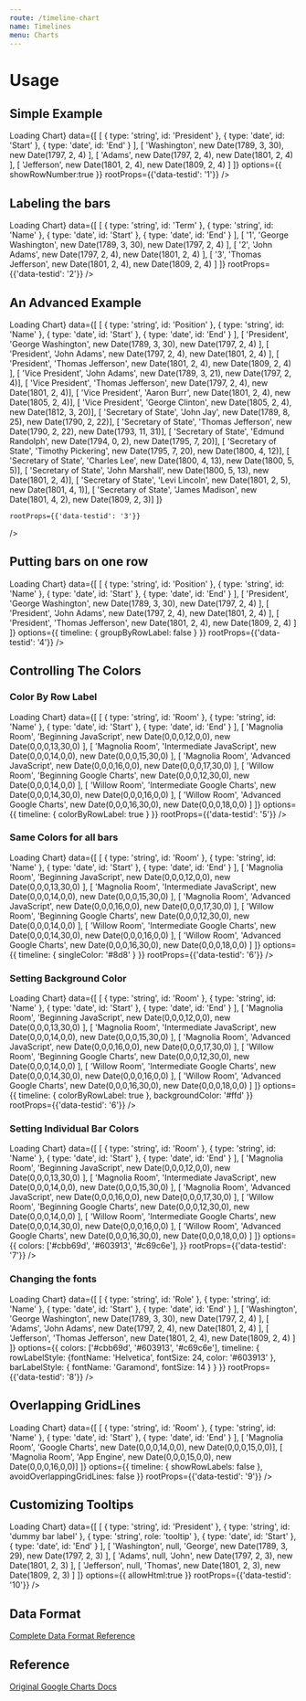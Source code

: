 ```yaml
---
route: /timeline-chart
name: Timelines
menu: Charts
---
```




# Usage

## Simple Example 

<Playground>
  <Chart 
    width={"500px"}
    height={"300px"}
    chartType="Timeline"
    loader={<div>Loading Chart</div>}
    data={[
      [
        { type: 'string', id: 'President' }, 
        { type: 'date', id: 'Start' },
        { type: 'date', id: 'End' }
      ],
      [ 'Washington', new Date(1789, 3, 30), new Date(1797, 2, 4) ],
      [ 'Adams',      new Date(1797, 2, 4),  new Date(1801, 2, 4) ],
      [ 'Jefferson',  new Date(1801, 2, 4),  new Date(1809, 2, 4) ]
    ]}
    options={{
      showRowNumber:true
    }}
    rootProps={{'data-testid': '1'}}
  />
</Playground>

## Labeling the bars

<Playground>
  <Chart 
    width={"500px"}
    height={"300px"}
    chartType="Timeline"
    loader={<div>Loading Chart</div>}
    data={[
      [
        { type: 'string', id: 'Term' }, 
        { type: 'string', id: 'Name' },
        { type: 'date', id: 'Start' },
        { type: 'date', id: 'End' }
      ],
      [ '1', 'George Washington', new Date(1789, 3, 30), new Date(1797, 2, 4) ],
      [ '2', 'John Adams',        new Date(1797, 2, 4),  new Date(1801, 2, 4) ],
      [ '3', 'Thomas Jefferson',  new Date(1801, 2, 4),  new Date(1809, 2, 4) ]
    ]}
    rootProps={{'data-testid': '2'}}
  />
</Playground>


## An Advanced Example


<Playground>
  <Chart 
    width={"100%"}
    height={"200px"}
    chartType="Timeline"
    loader={<div>Loading Chart</div>}
    data={[
      [
        { type: 'string', id: 'Position' }, 
        { type: 'string', id: 'Name' },
        { type: 'date', id: 'Start' },
        { type: 'date', id: 'End' }
      ],
      [ 'President', 'George Washington', new Date(1789, 3, 30), new Date(1797, 2, 4) ],
      [ 'President', 'John Adams', new Date(1797, 2, 4), new Date(1801, 2, 4) ],
      [ 'President', 'Thomas Jefferson', new Date(1801, 2, 4), new Date(1809, 2, 4) ],
      [ 'Vice President', 'John Adams', new Date(1789, 3, 21), new Date(1797, 2, 4)],
      [ 'Vice President', 'Thomas Jefferson', new Date(1797, 2, 4), new Date(1801, 2, 4)],
      [ 'Vice President', 'Aaron Burr', new Date(1801, 2, 4), new Date(1805, 2, 4)],
      [ 'Vice President', 'George Clinton', new Date(1805, 2, 4), new Date(1812, 3, 20)],
      [ 'Secretary of State', 'John Jay', new Date(1789, 8, 25), new Date(1790, 2, 22)],
      [ 'Secretary of State', 'Thomas Jefferson', new Date(1790, 2, 22), new Date(1793, 11, 31)],
      [ 'Secretary of State', 'Edmund Randolph', new Date(1794, 0, 2), new Date(1795, 7, 20)],
      [ 'Secretary of State', 'Timothy Pickering', new Date(1795, 7, 20), new Date(1800, 4, 12)],
      [ 'Secretary of State', 'Charles Lee', new Date(1800, 4, 13), new Date(1800, 5, 5)],
      [ 'Secretary of State', 'John Marshall', new Date(1800, 5, 13), new Date(1801, 2, 4)],
      [ 'Secretary of State', 'Levi Lincoln', new Date(1801, 2, 5), new Date(1801, 4, 1)],
      [ 'Secretary of State', 'James Madison', new Date(1801, 4, 2), new Date(1809, 2, 3)]
    ]}
    
    rootProps={{'data-testid': '3'}}
  />
</Playground>

## Putting bars on one row

<Playground>
  <Chart 
    width={"100%"}
    height={"200px"}
    chartType="Timeline"
    loader={<div>Loading Chart</div>}
    data={[
      [
        { type: 'string', id: 'Position' }, 
        { type: 'string', id: 'Name' },
        { type: 'date', id: 'Start' },
        { type: 'date', id: 'End' }
      ],
      [ 'President', 'George Washington', new Date(1789, 3, 30), new Date(1797, 2, 4) ],
      [ 'President', 'John Adams', new Date(1797, 2, 4), new Date(1801, 2, 4) ],
      [ 'President', 'Thomas Jefferson', new Date(1801, 2, 4), new Date(1809, 2, 4) ]
    ]}
    options={{
      timeline: {
        groupByRowLabel: false 
      }
    }}
    rootProps={{'data-testid': '4'}}
  />
</Playground>

## Controlling The Colors


### Color By Row Label
<Playground>
  <Chart 
    width={"100%"}
    height={"200px"}
    chartType="Timeline"
    loader={<div>Loading Chart</div>}
    data={[
      [
        { type: 'string', id: 'Room' }, 
        { type: 'string', id: 'Name' },
        { type: 'date', id: 'Start' },
        { type: 'date', id: 'End' }
      ],
      [ 'Magnolia Room', 'Beginning JavaScript',       new Date(0,0,0,12,0,0),  new Date(0,0,0,13,30,0) ],
      [ 'Magnolia Room', 'Intermediate JavaScript',    new Date(0,0,0,14,0,0),  new Date(0,0,0,15,30,0) ],
      [ 'Magnolia Room', 'Advanced JavaScript',        new Date(0,0,0,16,0,0),  new Date(0,0,0,17,30,0) ],
      [ 'Willow Room',   'Beginning Google Charts',    new Date(0,0,0,12,30,0), new Date(0,0,0,14,0,0) ],
      [ 'Willow Room',   'Intermediate Google Charts', new Date(0,0,0,14,30,0), new Date(0,0,0,16,0,0) ],
      [ 'Willow Room',   'Advanced Google Charts',     new Date(0,0,0,16,30,0), new Date(0,0,0,18,0,0) ]
    ]}
    options={{
      timeline: {
        colorByRowLabel: true
      }
    }}
    rootProps={{'data-testid': '5'}}
  />
</Playground>

### Same Colors for all bars

<Playground>
  <Chart 
    width={"100%"}
    height={"200px"}
    chartType="Timeline"
    loader={<div>Loading Chart</div>}
    data={[
      [
        { type: 'string', id: 'Room' }, 
        { type: 'string', id: 'Name' },
        { type: 'date', id: 'Start' },
        { type: 'date', id: 'End' }
      ],
      [ 'Magnolia Room', 'Beginning JavaScript',       new Date(0,0,0,12,0,0),  new Date(0,0,0,13,30,0) ],
      [ 'Magnolia Room', 'Intermediate JavaScript',    new Date(0,0,0,14,0,0),  new Date(0,0,0,15,30,0) ],
      [ 'Magnolia Room', 'Advanced JavaScript',        new Date(0,0,0,16,0,0),  new Date(0,0,0,17,30,0) ],
      [ 'Willow Room',   'Beginning Google Charts',    new Date(0,0,0,12,30,0), new Date(0,0,0,14,0,0) ],
      [ 'Willow Room',   'Intermediate Google Charts', new Date(0,0,0,14,30,0), new Date(0,0,0,16,0,0) ],
      [ 'Willow Room',   'Advanced Google Charts',     new Date(0,0,0,16,30,0), new Date(0,0,0,18,0,0) ]
    ]}
    options={{
      timeline: {
        singleColor: '#8d8'
      }
    }}
    rootProps={{'data-testid': '6'}}
  />
</Playground>


### Setting Background Color


<Playground>
  <Chart 
    width={"100%"}
    height={"200px"}
    chartType="Timeline"
    loader={<div>Loading Chart</div>}
    data={[
      [
        { type: 'string', id: 'Room' }, 
        { type: 'string', id: 'Name' },
        { type: 'date', id: 'Start' },
        { type: 'date', id: 'End' }
      ],
      [ 'Magnolia Room', 'Beginning JavaScript',       new Date(0,0,0,12,0,0),  new Date(0,0,0,13,30,0) ],
      [ 'Magnolia Room', 'Intermediate JavaScript',    new Date(0,0,0,14,0,0),  new Date(0,0,0,15,30,0) ],
      [ 'Magnolia Room', 'Advanced JavaScript',        new Date(0,0,0,16,0,0),  new Date(0,0,0,17,30,0) ],
      [ 'Willow Room',   'Beginning Google Charts',    new Date(0,0,0,12,30,0), new Date(0,0,0,14,0,0) ],
      [ 'Willow Room',   'Intermediate Google Charts', new Date(0,0,0,14,30,0), new Date(0,0,0,16,0,0) ],
      [ 'Willow Room',   'Advanced Google Charts',     new Date(0,0,0,16,30,0), new Date(0,0,0,18,0,0) ]
    ]}
    options={{
      timeline: { colorByRowLabel: true },
      backgroundColor: '#ffd'
    }}
    rootProps={{'data-testid': '6'}}
  />
</Playground>


### Setting Individual Bar Colors

<Playground>
  <Chart 
    width={"100%"}
    height={"200px"}
    chartType="Timeline"
    loader={<div>Loading Chart</div>}
    data={[
      [
        { type: 'string', id: 'Room' }, 
        { type: 'string', id: 'Name' },
        { type: 'date', id: 'Start' },
        { type: 'date', id: 'End' }
      ],
      [ 'Magnolia Room', 'Beginning JavaScript',       new Date(0,0,0,12,0,0),  new Date(0,0,0,13,30,0) ],
      [ 'Magnolia Room', 'Intermediate JavaScript',    new Date(0,0,0,14,0,0),  new Date(0,0,0,15,30,0) ],
      [ 'Magnolia Room', 'Advanced JavaScript',        new Date(0,0,0,16,0,0),  new Date(0,0,0,17,30,0) ],
      [ 'Willow Room',   'Beginning Google Charts',    new Date(0,0,0,12,30,0), new Date(0,0,0,14,0,0) ],
      [ 'Willow Room',   'Intermediate Google Charts', new Date(0,0,0,14,30,0), new Date(0,0,0,16,0,0) ],
      [ 'Willow Room',   'Advanced Google Charts',     new Date(0,0,0,16,30,0), new Date(0,0,0,18,0,0) ]
    ]}
    options={{
      colors: ['#cbb69d', '#603913', '#c69c6e'],
    }}
    rootProps={{'data-testid': '7'}}
  />
</Playground>

### Changing the fonts

<Playground>
  <Chart 
    width={"100%"}
    height={"200px"}
    chartType="Timeline"
    loader={<div>Loading Chart</div>}
    data={[
      [
        { type: 'string', id: 'Role' }, 
        { type: 'string', id: 'Name' },
        { type: 'date', id: 'Start' },
        { type: 'date', id: 'End' }
      ],
      [ 'Washington', 'George Washington', new Date(1789, 3, 30), new Date(1797, 2, 4) ],
      [ 'Adams', 'John Adams', new Date(1797, 2, 4), new Date(1801, 2, 4) ],
      [ 'Jefferson', 'Thomas Jefferson', new Date(1801, 2, 4), new Date(1809, 2, 4) ]
    ]}
    options={{
      colors: ['#cbb69d', '#603913', '#c69c6e'],
      timeline: { rowLabelStyle: {fontName: 'Helvetica', fontSize: 24, color: '#603913' },
                     barLabelStyle: { fontName: 'Garamond', fontSize: 14 } }
    }}
    rootProps={{'data-testid': '8'}}
  />
</Playground>


## Overlapping GridLines

<Playground>
  <Chart 
    width={"100%"}
    height={"200px"}
    chartType="Timeline"
    loader={<div>Loading Chart</div>}
    data={[
      [
        { type: 'string', id: 'Room' }, 
        { type: 'string', id: 'Name' },
        { type: 'date', id: 'Start' },
        { type: 'date', id: 'End' }
      ],
      [ 'Magnolia Room', 'Google Charts', new Date(0,0,0,14,0,0), new Date(0,0,0,15,0,0)],
      [ 'Magnolia Room', 'App Engine',    new Date(0,0,0,15,0,0), new Date(0,0,0,16,0,0)]
    ]}
    options={{
      timeline: { showRowLabels: false },
      avoidOverlappingGridLines: false
    }}
    rootProps={{'data-testid': '9'}}
  />
</Playground>

## Customizing Tooltips

<Playground>
  <Chart 
    width={"100%"}
    height={"200px"}
    chartType="Timeline"
    loader={<div>Loading Chart</div>}
    data={[
      [
        { type: 'string', id: 'President' }, 
        { type: 'string', id: 'dummy bar label' },
        { type: 'string', role: 'tooltip' },
        { type: 'date', id: 'Start' },
        { type: 'date', id: 'End' }
      ],
      [ 'Washington', null, 'George', new Date(1789, 3, 29), new Date(1797, 2, 3) ],
      [ 'Adams', null, 'John', new Date(1797, 2, 3),  new Date(1801, 2, 3) ],
      [ 'Jefferson', null, 'Thomas', new Date(1801, 2, 3),  new Date(1809, 2, 3) ]
    ]}
    options={{
      allowHtml:true
    }}
    rootProps={{'data-testid': '10'}}
  />
</Playground>


## Data Format

[Complete Data Format Reference](https://developers.google.com/chart/interactive/docs/gallery/timeline#data-format)

## Reference 

[Original Google Charts Docs](https://developers.google.com/chart/interactive/docs/gallery/timeline)

